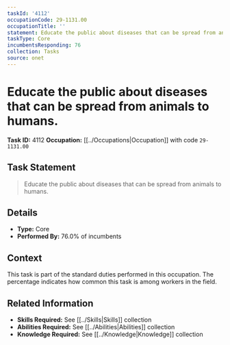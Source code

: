 ```yaml
---
taskId: '4112'
occupationCode: 29-1131.00
occupationTitle: ''
statement: Educate the public about diseases that can be spread from animals to humans.
taskType: Core
incumbentsResponding: 76
collection: Tasks
source: onet
---
```

# Educate the public about diseases that can be spread from animals to humans.

**Task ID:** 4112
**Occupation:** [[../Occupations|Occupation]] with code `29-1131.00`

## Task Statement

> Educate the public about diseases that can be spread from animals to humans.

## Details

- **Type:** Core
- **Performed By:** 76.0% of incumbents

## Context

This task is part of the standard duties performed in this occupation. The percentage indicates how common this task is among workers in the field.

## Related Information

- **Skills Required:** See [[../Skills|Skills]] collection
- **Abilities Required:** See [[../Abilities|Abilities]] collection
- **Knowledge Required:** See [[../Knowledge|Knowledge]] collection
